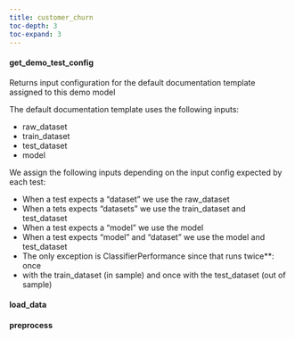 ```yaml
---
title: customer_churn
toc-depth: 3
toc-expand: 3
---
```






   
#### get_demo_test_config

Returns input configuration for the default documentation
template assigned to this demo model

The default documentation template uses the following inputs:

- raw_dataset
- train_dataset
- test_dataset
- model

We assign the following inputs depending on the input config expected
by each test:

- When a test expects a "dataset" we use the raw_dataset
- When a tets expects "datasets" we use the train_dataset and test_dataset
- When a test expects a "model" we use the model
- When a test expects "model" and "dataset" we use the model and test_dataset
- The only exception is ClassifierPerformance since that runs twice**: once
- with the train_dataset (in sample) and once with the test_dataset (out of sample)




 
#### load_data

 
#### preprocess

 